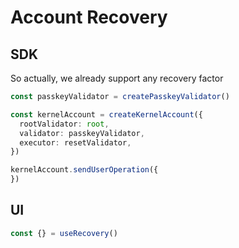# Account Recovery

## SDK

So actually, we already support any recovery factor

```ts
const passkeyValidator = createPasskeyValidator()

const kernelAccount = createKernelAccount({
  rootValidator: root,
  validator: passkeyValidator,
  executor: resetValidator,
})

kernelAccount.sendUserOperation({
})
```

## UI

```ts
const {} = useRecovery()
```